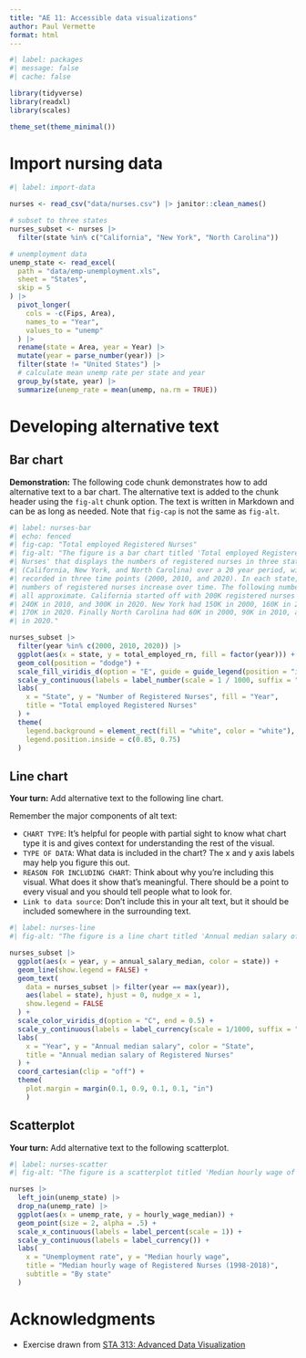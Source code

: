 ```yaml
---
title: "AE 11: Accessible data visualizations"
author: Paul Vermette
format: html
---
```


```r
#| label: packages
#| message: false
#| cache: false

library(tidyverse)
library(readxl)
library(scales)

theme_set(theme_minimal())
```

# Import nursing data

```r
#| label: import-data

nurses <- read_csv("data/nurses.csv") |> janitor::clean_names()

# subset to three states
nurses_subset <- nurses |>
  filter(state %in% c("California", "New York", "North Carolina"))

# unemployment data
unemp_state <- read_excel(
  path = "data/emp-unemployment.xls",
  sheet = "States",
  skip = 5
) |>
  pivot_longer(
    cols = -c(Fips, Area),
    names_to = "Year",
    values_to = "unemp"
  ) |>
  rename(state = Area, year = Year) |>
  mutate(year = parse_number(year)) |>
  filter(state != "United States") |>
  # calculate mean unemp rate per state and year
  group_by(state, year) |>
  summarize(unemp_rate = mean(unemp, na.rm = TRUE))
```

# Developing alternative text

## Bar chart

**Demonstration:** The following code chunk demonstrates how to add alternative text to a bar chart. The alternative text is added to the chunk header using the `fig-alt` chunk option. The text is written in Markdown and can be as long as needed. Note that `fig-cap` is not the same as `fig-alt`.

```r
#| label: nurses-bar
#| echo: fenced
#| fig-cap: "Total employed Registered Nurses"
#| fig-alt: "The figure is a bar chart titled 'Total employed Registered
#| Nurses' that displays the numbers of registered nurses in three states
#| (California, New York, and North Carolina) over a 20 year period, with data
#| recorded in three time points (2000, 2010, and 2020). In each state, the
#| numbers of registered nurses increase over time. The following numbers are
#| all approximate. California started off with 200K registered nurses in 2000,
#| 240K in 2010, and 300K in 2020. New York had 150K in 2000, 160K in 2010, and
#| 170K in 2020. Finally North Carolina had 60K in 2000, 90K in 2010, and 100K
#| in 2020."

nurses_subset |>
  filter(year %in% c(2000, 2010, 2020)) |>
  ggplot(aes(x = state, y = total_employed_rn, fill = factor(year))) +
  geom_col(position = "dodge") +
  scale_fill_viridis_d(option = "E", guide = guide_legend(position = "inside")) +
  scale_y_continuous(labels = label_number(scale = 1 / 1000, suffix = "K")) +
  labs(
    x = "State", y = "Number of Registered Nurses", fill = "Year",
    title = "Total employed Registered Nurses"
  ) +
  theme(
    legend.background = element_rect(fill = "white", color = "white"),
    legend.position.inside = c(0.85, 0.75)
  )
```

## Line chart

**Your turn:** Add alternative text to the following line chart.

::: callout-tip
Remember the major components of alt text:

- `CHART TYPE`: It's helpful for people with partial sight to know what chart type it is and gives context for understanding the rest of the visual.
- `TYPE OF DATA`: What data is included in the chart? The x and y axis labels may help you figure this out.
- `REASON FOR INCLUDING CHART`: Think about why you're including this visual. What does it show that’s meaningful. There should be a point to every visual and you should tell people what to look for.
- `Link to data source`: Don't include this in your alt text, but it should be included somewhere in the surrounding text.
:::

```r
#| label: nurses-line
#| fig-alt: "The figure is a line chart titled 'Annual median salary of Registered Nurses' that shows the trends in annual median salaries for registered nurses in three states (California, New York, and North Carolina) from 1998 to 2020. The y-axis shows annual median salary in thousands of dollars, and the x-axis shows years. California consistently has the highest median salary, starting around $50K in 1998 and rising steadily to approximately $120K by 2020. New York follows as the second highest, beginning at about $45K in 1998 and increasing to roughly $90K by 2020. North Carolina has the lowest median salary of the three states, starting at approximately $40K in 1998 and growing to around $70K by 2020. All three states show an upward trend over the entire period, with California demonstrating the steepest increase, particularly after 2010. The gap between California and the other two states widens noticeably over time."

nurses_subset |>
  ggplot(aes(x = year, y = annual_salary_median, color = state)) +
  geom_line(show.legend = FALSE) +
  geom_text(
    data = nurses_subset |> filter(year == max(year)),
    aes(label = state), hjust = 0, nudge_x = 1,
    show.legend = FALSE
  ) +
  scale_color_viridis_d(option = "C", end = 0.5) +
  scale_y_continuous(labels = label_currency(scale = 1/1000, suffix = "K")) +
  labs(
    x = "Year", y = "Annual median salary", color = "State",
    title = "Annual median salary of Registered Nurses"
  ) +
  coord_cartesian(clip = "off") +
  theme(
    plot.margin = margin(0.1, 0.9, 0.1, 0.1, "in")
    )
```

## Scatterplot

**Your turn:** Add alternative text to the following scatterplot.

```r
#| label: nurses-scatter
#| fig-alt: "The figure is a scatterplot titled 'Median hourly wage of Registered Nurses (1998-2018)' with the subtitle 'By state.' It shows the relationship between unemployment rate (x-axis, shown as percentages) and median hourly wage (y-axis, shown in dollars) across different states. Each point represents a state in a particular year. The points are scattered across unemployment rates ranging approximately from 2% to 14% and hourly wages from about $20 to $60. There appears to be no strong correlation between unemployment rate and median hourly wage for registered nurses, suggesting that nurse wages may be relatively independent of general economic conditions as measured by unemployment. The points form a roughly horizontal cloud, indicating that regardless of unemployment rates, the median hourly wages of registered nurses stay within a certain range, with most falling between $25 and $45 per hour."

nurses |>
  left_join(unemp_state) |>
  drop_na(unemp_rate) |>
  ggplot(aes(x = unemp_rate, y = hourly_wage_median)) +
  geom_point(size = 2, alpha = .5) +
  scale_x_continuous(labels = label_percent(scale = 1)) +
  scale_y_continuous(labels = label_currency()) +
  labs(
    x = "Unemployment rate", y = "Median hourly wage",
    title = "Median hourly wage of Registered Nurses (1998-2018)",
    subtitle = "By state"
  )
```

# Acknowledgments

- Exercise drawn from [STA 313: Advanced Data Visualization](https://vizdata.org/slides/14/14-accessibility)
